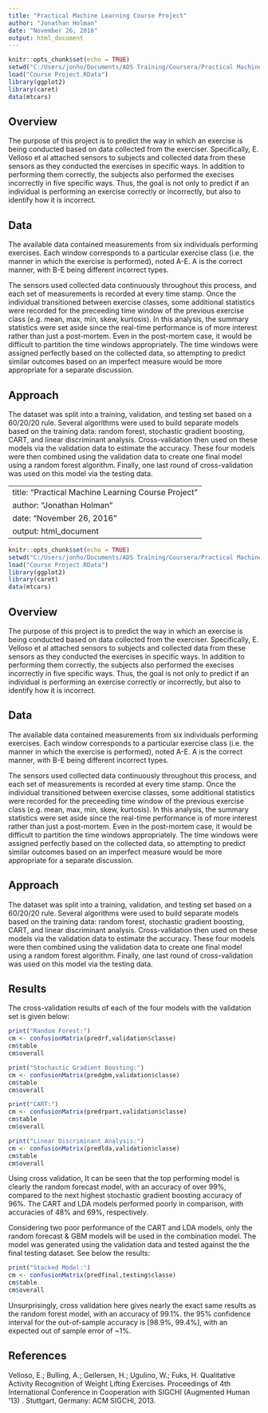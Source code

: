 ```yaml
---
title: "Practical Machine Learning Course Project"
author: "Jonathan Holman"
date: "November 26, 2016"
output: html_document
---
```


```r
knitr::opts_chunk$set(echo = TRUE)
setwd("C:/Users/jonho/Documents/ADS Training/Coursera/Practical Machine Learning")
load("Course Project.RData")
library(ggplot2)
library(caret)
data(mtcars)
```

## Overview

The purpose of this project is to predict the way in which an exercise is being conducted based on data collected from the exerciser.  Specifically, E. Velloso et al attached sensors to subjects and collected data from these sensors as they conducted the exercises in specific ways.  In addition to performing them correctly, the subjects also performed the execises incorrectly in five specific ways.  Thus, the goal is not only to predict if an individual is performing an exercise correctly or incorrectly, but also to identify how it is incorrect.

## Data

The available data contained measurements from six individuals performing exercises.  Each window corresponds to a particular exercise class (i.e. the manner in which the exercise is performed), noted A-E.  A is the correct manner, with B-E being different incorrect types.  

The sensors used collected data continuously throughout this process, and each set of measurements is recorded at every time stamp.  Once the individual transitioned between exercise classes, some additional statistics were recorded for the preceeding time window of the previous exercise class (e.g. mean, max, min, skew, kurtosis).  In this analysis, the summary statistics were set aside since the real-time performance is of more interest rather than just a post-mortem.  Even in the post-mortem case, it would be difficult to partition the time windows appropriately.  The time windows were assigned perfectly based on the collected data, so attempting to predict similar outcomes based on an imperfect measure would be more appropriate for a separate discussion.

## Approach

The dataset was split into a training, validation, and testing set based on a 60/20/20 rule.  Several algorithms were used to build separate models based on the training data: random forest, stochastic gradient boosting, CART, and linear discriminant analysis.  Cross-validation then used on these models via the validation data to estimate the accuracy.  These four models were then combined using the validation data to create one final model using a random forest algorithm.  Finally, one last round of cross-validation was used on this model via the testing data.

---
title: "Practical Machine Learning Course Project"
author: "Jonathan Holman"
date: "November 26, 2016"
output: html_document
---

```r
knitr::opts_chunk$set(echo = TRUE)
setwd("C:/Users/jonho/Documents/ADS Training/Coursera/Practical Machine Learning")
load("Course Project.RData")
library(ggplot2)
library(caret)
data(mtcars)
```

## Overview

The purpose of this project is to predict the way in which an exercise is being conducted based on data collected from the exerciser.  Specifically, E. Velloso et al attached sensors to subjects and collected data from these sensors as they conducted the exercises in specific ways.  In addition to performing them correctly, the subjects also performed the execises incorrectly in five specific ways.  Thus, the goal is not only to predict if an individual is performing an exercise correctly or incorrectly, but also to identify how it is incorrect.

## Data

The available data contained measurements from six individuals performing exercises.  Each window corresponds to a particular exercise class (i.e. the manner in which the exercise is performed), noted A-E.  A is the correct manner, with B-E being different incorrect types.  

The sensors used collected data continuously throughout this process, and each set of measurements is recorded at every time stamp.  Once the individual transitioned between exercise classes, some additional statistics were recorded for the preceeding time window of the previous exercise class (e.g. mean, max, min, skew, kurtosis).  In this analysis, the summary statistics were set aside since the real-time performance is of more interest rather than just a post-mortem.  Even in the post-mortem case, it would be difficult to partition the time windows appropriately.  The time windows were assigned perfectly based on the collected data, so attempting to predict similar outcomes based on an imperfect measure would be more appropriate for a separate discussion.

## Approach

The dataset was split into a training, validation, and testing set based on a 60/20/20 rule.  Several algorithms were used to build separate models based on the training data: random forest, stochastic gradient boosting, CART, and linear discriminant analysis.  Cross-validation then used on these models via the validation data to estimate the accuracy.  These four models were then combined using the validation data to create one final model using a random forest algorithm.  Finally, one last round of cross-validation was used on this model via the testing data.

## Results

The cross-validation results of each of the four models with the validation set is given below:

```r
print("Random Forest:")
cm <- confusionMatrix(predrf,validation$classe)
cm$table
cm$overall

print("Stochastic Gradient Boosting:")
cm <- confusionMatrix(predgbm,validation$classe)
cm$table
cm$overall

print("CART:")
cm <- confusionMatrix(predrpart,validation$classe)
cm$table
cm$overall

print("Linear Discriminant Analysis:")
cm <- confusionMatrix(predlda,validation$classe)
cm$table
cm$overall

```

Using cross validation, It can be seen that the top performing model is clearly the random forecast model, with an accuracy of over 99%, compared to the next highest stochastic gradient boosting accuracy of 96%.  The CART and LDA models performed poorly in comparison, with accuracies of 48% and 69%, respectively.

Considering two poor performance of the CART and LDA models, only the random forecast & GBM models will be used in the combination model.  The model was generated using the validation data and tested against the the final testing dataset.  See below the results:


```r
print("Stacked Model:")
cm <- confusionMatrix(predfinal,testing$classe)
cm$table
cm$overall

```

Unsurprisingly, cross validation here gives nearly the exact same results as the random forest model, with an accuracy of 99.1%.  the 95% confidence interval for the out-of-sample accuracy is [98.9%, 99.4%], with an expected out of sample error of ~1%.

## References

Velloso, E.; Bulling, A.; Gellersen, H.; Ugulino, W.; Fuks, H. Qualitative Activity Recognition of Weight Lifting Exercises. Proceedings of 4th International Conference in Cooperation with SIGCHI (Augmented Human '13) . Stuttgart, Germany: ACM SIGCHI, 2013.
